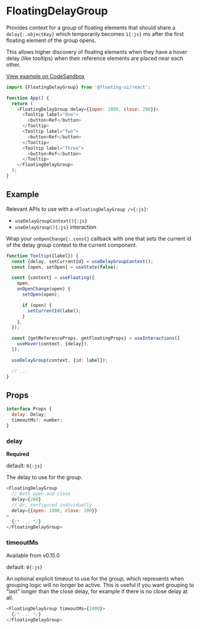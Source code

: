 # FloatingDelayGroup

Provides context for a group of floating elements that should
share a `delay{:.objectKey}` which temporarily becomes `1{:js}`
ms after the first floating element of the group opens.

This allows higher discovery of floating elements when they have
a hover delay (like tooltips) when their reference elements are
placed near each other.

[View example on CodeSandbox](https://codesandbox.io/s/clever-aryabhata-yq3xyc?file=/src/Group.tsx)

```js
import {FloatingDelayGroup} from '@floating-ui/react';

function App() {
  return (
    <FloatingDelayGroup delay={{open: 1000, close: 200}}>
      <Tooltip label="One">
        <button>Ref</button>
      </Tooltip>
      <Tooltip label="Two">
        <button>Ref</button>
      </Tooltip>
      <Tooltip label="Three">
        <button>Ref</button>
      </Tooltip>
    </FloatingDelayGroup>
  );
}
```

## Example

Relevant APIs to use with a `<FloatingDelayGroup />{:js}`:

- `useDelayGroupContext(){:js}`
- `useDelayGroup(){:js}` interaction

Wrap your `onOpenChange{:.const}` callback with one that sets the
current id of the delay group context to the current component.

```js {2,11,17,20} /delay/
function Tooltip({label}) {
  const {delay, setCurrentId} = useDelayGroupContext();
  const [open, setOpen] = useState(false);

  const {context} = useFloating({
    open,
    onOpenChange(open) {
      setOpen(open);

      if (open) {
        setCurrentId(label);
      }
    },
  });

  const {getReferenceProps, getFloatingProps} = useInteractions([
    useHover(context, {delay}),
  ]);

  useDelayGroup(context, {id: label});

  // ...
}
```

## Props

```js
interface Props {
  delay: Delay;
  timeoutMs?: number;
}
```

### delay

**Required**

default: `0{:js}`

The delay to use for the group.

```js
<FloatingDelayGroup
  // Both open and close
  delay={200}
  // Or, configured individually
  delay={{open: 1000, close: 200}}
>
  {/* ... */}
</FloatingDelayGroup>
```

### timeoutMs

<Notice type="version">Available from v0.15.0</Notice>

default: `0{:js}`

An optional explicit timeout to use for the group, which
represents when grouping logic will no longer be active. This is
useful if you want grouping to "last" longer than the close
delay, for example if there is no close delay at all.

```js
<FloatingDelayGroup timeoutMs={1000}>
  {/* ... */}
</FloatingDelayGroup>
```
